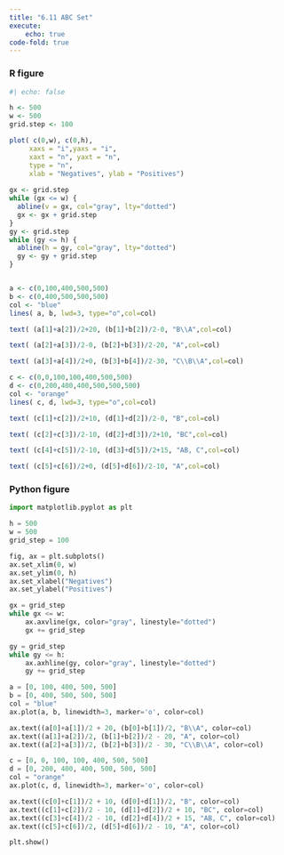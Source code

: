 ```yaml
---
title: "6.11 ABC Set"
execute: 
    echo: true
code-fold: true
---
```


### R figure

```r
#| echo: false

h <- 500
w <- 500 
grid.step <- 100

plot( c(0,w), c(0,h),  
     xaxs = "i",yaxs = "i",
     xaxt = "n", yaxt = "n",
     type = "n",
     xlab = "Negatives", ylab = "Positives")
     
gx <- grid.step
while (gx <= w) {
  abline(v = gx, col="gray", lty="dotted")
  gx <- gx + grid.step
}
gy <- grid.step
while (gy <= h) {
  abline(h = gy, col="gray", lty="dotted")
  gy <- gy + grid.step
}


a <- c(0,100,400,500,500)
b <- c(0,400,500,500,500)
col <- "blue"
lines( a, b, lwd=3, type="o",col=col)

text( (a[1]+a[2])/2+20, (b[1]+b[2])/2-0, "B\\A",col=col)

text( (a[2]+a[3])/2-0, (b[2]+b[3])/2-20, "A",col=col)

text( (a[3]+a[4])/2+0, (b[3]+b[4])/2-30, "C\\B\\A",col=col)

c <- c(0,0,100,100,400,500,500)
d <- c(0,200,400,400,500,500,500)
col <- "orange"
lines( c, d, lwd=3, type="o",col=col)

text( (c[1]+c[2])/2+10, (d[1]+d[2])/2-0, "B",col=col)

text( (c[2]+c[3])/2-10, (d[2]+d[3])/2+10, "BC",col=col)

text( (c[4]+c[5])/2-10, (d[3]+d[5])/2+15, "AB, C",col=col)

text( (c[5]+c[6])/2+0, (d[5]+d[6])/2-10, "A",col=col)

```

### Python figure

```python

import matplotlib.pyplot as plt

h = 500
w = 500
grid_step = 100

fig, ax = plt.subplots()
ax.set_xlim(0, w)
ax.set_ylim(0, h)
ax.set_xlabel("Negatives")
ax.set_ylabel("Positives")

gx = grid_step
while gx <= w:
    ax.axvline(gx, color="gray", linestyle="dotted")
    gx += grid_step

gy = grid_step
while gy <= h:
    ax.axhline(gy, color="gray", linestyle="dotted")
    gy += grid_step

a = [0, 100, 400, 500, 500]
b = [0, 400, 500, 500, 500]
col = "blue"
ax.plot(a, b, linewidth=3, marker='o', color=col)

ax.text((a[0]+a[1])/2 + 20, (b[0]+b[1])/2, "B\\A", color=col)
ax.text((a[1]+a[2])/2, (b[1]+b[2])/2 - 20, "A", color=col)
ax.text((a[2]+a[3])/2, (b[2]+b[3])/2 - 30, "C\\B\\A", color=col)

c = [0, 0, 100, 100, 400, 500, 500]
d = [0, 200, 400, 400, 500, 500, 500]
col = "orange"
ax.plot(c, d, linewidth=3, marker='o', color=col)

ax.text((c[0]+c[1])/2 + 10, (d[0]+d[1])/2, "B", color=col)
ax.text((c[1]+c[2])/2 - 10, (d[1]+d[2])/2 + 10, "BC", color=col)
ax.text((c[3]+c[4])/2 - 10, (d[2]+d[4])/2 + 15, "AB, C", color=col)
ax.text((c[5]+c[6])/2, (d[5]+d[6])/2 - 10, "A", color=col)

plt.show()

```